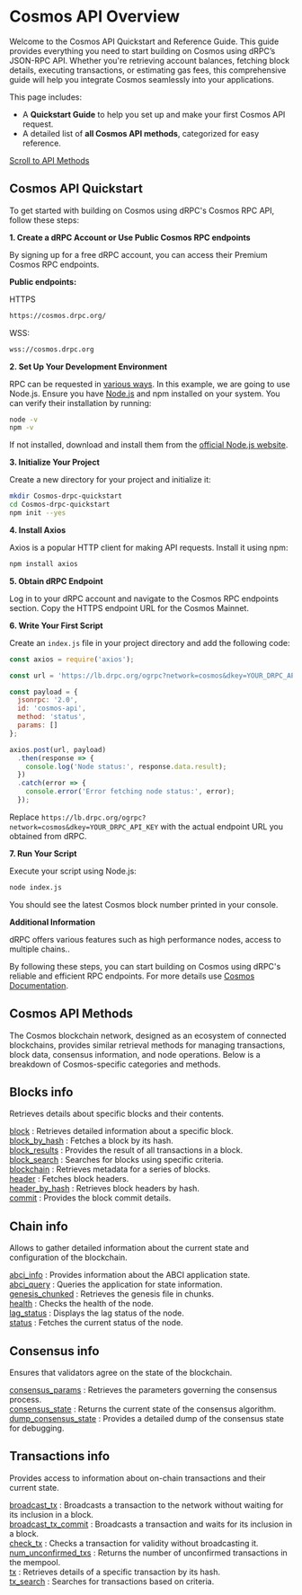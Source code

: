 
# Cosmos API Overview

Welcome to the Cosmos API Quickstart and Reference Guide. This guide provides everything you need to start building on Cosmos using dRPC’s JSON-RPC API. Whether you're retrieving account balances, fetching block details, executing transactions, or estimating gas fees, this comprehensive guide will help you integrate Cosmos seamlessly into your applications.

This page includes:

- A **Quickstart Guide** to help you set up and make your first Cosmos API request.
- A detailed list of **all Cosmos API methods**, categorized for easy reference.

[Scroll to API Methods](#CosmosAPIMethods)

## Cosmos API Quickstart

To get started with building on Cosmos using dRPC's Cosmos RPC API, follow these steps:

**1. Create a dRPC Account or Use Public Cosmos RPC endpoints**

By signing up for a free dRPC account, you can access their Premium Cosmos RPC endpoints.

**Public endpoints:**

HTTPS

```bash
https://cosmos.drpc.org/
```

WSS:

```bash
wss://cosmos.drpc.org
```

**2. Set Up Your Development Environment**

RPC can be requested in [various ways](https://drpc.org/docs/gettingstarted/firstrequest). In this example, we are going to use Node.js. Ensure you have [Node.js](https://nodejs.org/) and npm installed on your system. You can verify their installation by running:

```bash
node -v
npm -v
```

If not installed, download and install them from the [official Node.js website](https://nodejs.org/).

**3. Initialize Your Project**

Create a new directory for your project and initialize it:

```bash
mkdir Cosmos-drpc-quickstart
cd Cosmos-drpc-quickstart
npm init --yes
```

**4. Install Axios**

Axios is a popular HTTP client for making API requests. Install it using npm:

```bash
npm install axios
```

**5. Obtain dRPC Endpoint**

Log in to your dRPC account and navigate to the Cosmos RPC endpoints section. Copy the HTTPS endpoint URL for the Cosmos Mainnet.

**6. Write Your First Script**

Create an `index.js` file in your project directory and add the following code:

```jsx
const axios = require('axios');

const url = 'https://lb.drpc.org/ogrpc?network=cosmos&dkey=YOUR_DRPC_API_KEY'; // Replace with your actual Cosmos RPC endpoint

const payload = {
  jsonrpc: '2.0',
  id: 'cosmos-api',
  method: 'status',
  params: []
};

axios.post(url, payload)
  .then(response => {
    console.log('Node status:', response.data.result);
  })
  .catch(error => {
    console.error('Error fetching node status:', error);
  });
```

Replace `https://lb.drpc.org/ogrpc?network=cosmos&dkey=YOUR_DRPC_API_KEY` with the actual endpoint URL you obtained from dRPC.

**7. Run Your Script**

Execute your script using Node.js:

```bash
node index.js
```

You should see the latest Cosmos block number printed in your console.

**Additional Information**

dRPC offers various features such as high performance nodes, access to multiple chains..

By following these steps, you can start building on Cosmos using dRPC's reliable and efficient RPC endpoints. For more details use [Cosmos Documentation](https://docs.cosmos.network).

<a id="CosmosAPIMethods"></a>

## Cosmos API Methods


The Cosmos blockchain network, designed as an ecosystem of connected blockchains, provides similar retrieval methods for managing transactions, block data, consensus information, and node operations. Below is a breakdown of Cosmos-specific categories and methods.

## Blocks info

Retrieves details about specific blocks and their contents.

[block](/cosmos-api/blocksinfo/block) : Retrieves detailed information about a specific block. \
[block_by_hash](/cosmos-api/blocksinfo/block_by_hash) : Fetches a block by its hash. \
[block_results](/cosmos-api/blocksinfo/block_results) : Provides the result of all transactions in a block. \
[block_search](/cosmos-api/blocksinfo/block_search) : Searches for blocks using specific criteria. \
[blockchain](/cosmos-api/blocksinfo/blockchain) : Retrieves metadata for a series of blocks. \
[header](/cosmos-api/blocksinfo/header) : Fetches block headers. \
[header_by_hash](/cosmos-api/blocksinfo/header_by_hash) : Retrieves block headers by hash. \
[commit](/cosmos-api/blocksinfo/commit) : Provides the block commit details.

## Chain info

Allows to gather detailed information about the current state and configuration of the blockchain.

[abci_info](/cosmos-api/chaininfo/abci_info) : Provides information about the ABCI application state. \
[abci_query](/cosmos-api/chaininfo/abci_query) : Queries the application for state information. \
[genesis_chunked](/cosmos-api/chaininfo/genesis_chunked) : Retrieves the genesis file in chunks. \
[health](/cosmos-api/chaininfo/health) : Checks the health of the node. \
[lag_status](/cosmos-api/chaininfo/lag_status) : Displays the lag status of the node. \
[status](/cosmos-api/chaininfo/status) : Fetches the current status of the node.


## Consensus info

Ensures that validators agree on the state of the blockchain.

[consensus_params](/cosmos-api/consensusinfo/consensus_params) : Retrieves the parameters governing the consensus process. \
[consensus_state](/cosmos-api/consensusinfo/consensus_state) : Returns the current state of the consensus algorithm. \
[dump_consensus_state](/cosmos-api/consensusinfo/dump_consensus_state) : Provides a detailed dump of the consensus state for debugging.

## Transactions info

Provides access to information about on-chain transactions and their current state.

[broadcast_tx](/cosmos-api/transactionsinfo/broadcast_tx) : Broadcasts a transaction to the network without waiting for its inclusion in a block. \
[broadcast_tx_commit](/cosmos-api/transactionsinfo/broadcast_tx_commit) : Broadcasts a transaction and waits for its inclusion in a block. \
[check_tx](/cosmos-api/transactionsinfo/check_tx) : Checks a transaction for validity without broadcasting it. \
[num_unconfirmed_txs](/cosmos-api/transactionsinfo/num_unconfirmed_txs) : Returns the number of unconfirmed transactions in the mempool. \
[tx](/cosmos-api/transactionsinfo/tx) : Retrieves details of a specific transaction by its hash. \
[tx_search](/cosmos-api/transactionsinfo/tx_search) : Searches for transactions based on criteria.

